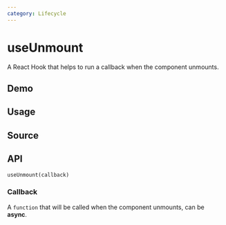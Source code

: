 ```yaml
---
category: Lifecycle
---
```


# useUnmount


<HooksType category="Lifecycle" />

A React Hook that helps to run a callback when the component unmounts.

## Demo


<App />

## Usage



## Source


<Source />

## API

```tsx
useUnmount(callback)
```

### Callback

A `function` that will be called when the component unmounts, can be **async**.
